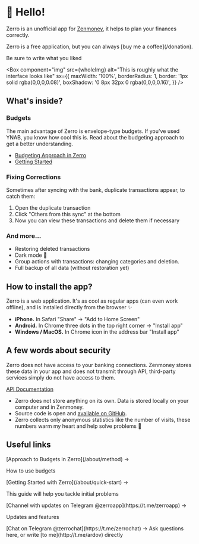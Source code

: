 
<Head
  title="What is Zerro?"
  description="Zerro helps you manage personal and family budget."
/>

# 👋 Hello!

Zerro is an unofficial app for [Zenmoney](https://zenmoney.app/), it helps to plan your finances correctly.

<ExampleBox symbol="🖤">
  Zerro is a free application, but you can always
  [buy me a coffee](/donation).

  <Muted>Be sure to write what you liked</Muted>
</ExampleBox>

<Box
  component="img"
  src={wholeImg}
  alt="This is roughly what the interface looks like"
  sx={{
    maxWidth: '100%',
    borderRadius: 1,
    border: '1px solid rgba(0,0,0,0.08)',
    boxShadow: '0 8px 32px 0 rgba(0,0,0,0.16)',
  }}
/>

## What's inside?

### Budgets

The main advantage of Zerro is envelope-type budgets. If you've used YNAB, you know how cool this is. Read about the budgeting approach to get a better understanding.

- [Budgeting Approach in Zerro](/about/method)
- [Getting Started](/about/quick-start)

### Fixing Corrections

Sometimes after syncing with the bank, duplicate transactions appear, to catch them:

1. Open the duplicate transaction
2. Click "Others from this sync" at the bottom
3. Now you can view these transactions and delete them if necessary

### And more...

- Restoring deleted transactions
- Dark mode 🌚
- Group actions with transactions: changing categories and deletion.
- Full backup of all data (without restoration yet)

## How to install the app?

Zerro is a web application. It's as cool as regular apps (can even work offline), and is installed directly from the browser ✨

- **iPhone.** In Safari "Share" → "Add to Home Screen"
- **Android.** In Chrome three dots in the top right corner → "Install app"
- **Windows / MacOS.** In Chrome icon in the address bar "Install app"

## A few words about security

<ExampleBox symbol="🔒">
  Zerro does not have access to your banking connections. Zenmoney stores these data
  in your app and does not transmit through API, third-party services simply do not have
  access to them.

  [API Documentation](https://github.com/zenmoney/ZenPlugins/wiki/ZenMoney-API)
</ExampleBox>

- Zerro does not store anything on its own. Data is stored locally on your computer and in Zenmoney.
- Source code is open and [available on GitHub](https://github.com/ardov/zerro).
- Zerro collects only anonymous statistics like the number of visits, these numbers warm my heart and help solve problems 🙂

## Useful links

<ExampleBox symbol="💵">
  [Approach to Budgets in Zerro](/about/method) →

  <Muted>How to use budgets</Muted>
</ExampleBox>

<ExampleBox symbol="🚀">
  [Getting Started with Zerro](/about/quick-start) →

  <Muted>This guide will help you tackle initial problems</Muted>
</ExampleBox>

<ExampleBox symbol="🔥">
  [Channel with updates on Telegram @zerroapp](https://t.me/zerroapp) →

  <Muted>Updates and features</Muted>
</ExampleBox>

<ExampleBox symbol="💬">
  [Chat on Telegram @zerrochat](https://t.me/zerrochat) →

  <Muted>
    Ask questions here, or write [to me](http://t.me/ardov) directly
  </Muted>
</ExampleBox>
